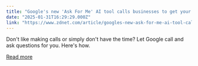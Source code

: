 ```yaml
---
title: "Google's new 'Ask For Me' AI tool calls businesses to get your questions answered"
date: "2025-01-31T16:29:29.000Z"
link: "https://www.zdnet.com/article/googles-new-ask-for-me-ai-tool-calls-businesses-to-get-your-questions-answered/"
---
```


Don't like making calls or simply don't have the time? Let Google call and ask questions for you. Here's how.

[Read more](https://www.zdnet.com/article/googles-new-ask-for-me-ai-tool-calls-businesses-to-get-your-questions-answered/)
